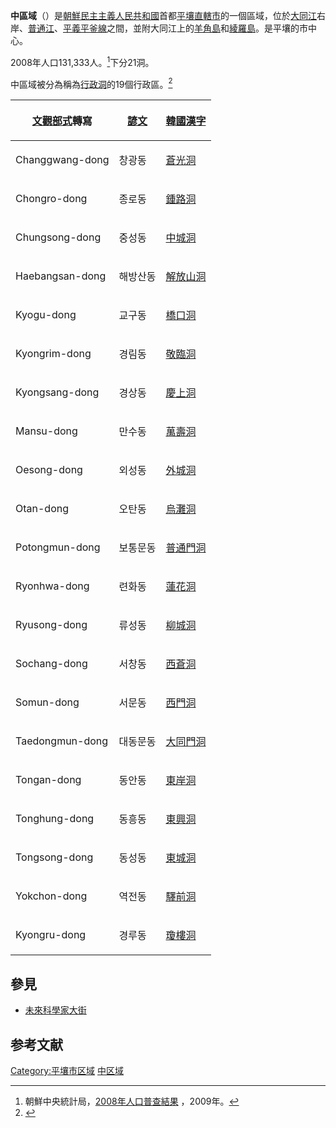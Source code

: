 {{Infobox Korean settlement
|title=中區域
|img=0322_Pyongyang_Turm_der_Juche_Idee_Aussicht.jpg
|imgcaption=[[人民大學習堂|人民大學習堂]]（中）、[[金日成廣場|金日成廣場]]（中前）、[[柳京飯店|柳京飯店]]（右後）
|context=north
|hanja={{linktext|中|區|域}}
|hangul=중구역
|rr=Jung-guyeok
|mr=Chung-guyŏk
|area_km2=
|pop=131333
|popden_km2=
|divs=19洞
|map=
}}
'''中區域'''（{{kor|諺=중구역|漢=中區域|羅=Jung guyŏk|f=y}}）是[[朝鮮民主主義人民共和國|朝鮮民主主義人民共和國]]首都[[平壤直轄市|平壤直轄市]]的一個區域，位於[[大同江|大同江]]右岸、[[普通江|普通江]]、[[平義線|平義]][[平釜線|平釜線]]之間，並附大同江上的[[羊角島|羊角島]]和[[綾羅島|綾羅島]]。是平壤的市中心。

2008年人口131,333人。<ref>朝鮮中央統計局，[http://unstats.un.org/unsd/demographic/sources/census/2010_PHC/North_Korea/Final%20national%20census%20report.pdf 2008年人口普查結果] {{Wayback|url=http://unstats.un.org/unsd/demographic/sources/census/2010_PHC/North_Korea/Final%20national%20census%20report.pdf |date=20100331091148 }}，2009年。</ref>下分21洞。

中區域被分為稱為[[行政洞|行政洞]]的19個行政區。<ref>{{Cite web |url=http://nk.joins.com/map/i002.htm |title=存档副本 |access-date=2015-04-21 |archive-url=https://web.archive.org/web/20061104121819/http://nk.joins.com/map/i002.htm |archive-date=2006-11-04 |dead-url=yes }}</ref>
{|class="wikitable"
![[文觀部式|文觀部式]]轉寫
![[諺文|諺文]]
![[韓國漢字|韓國漢字]]
|-
|Changgwang-dong||창광동||[[蒼光洞|蒼光洞]]
|-
|Chongro-dong||종로동||[[鍾路洞|鍾路洞]]
|-
|Chungsong-dong||중성동||[[中城洞|中城洞]]
|-
|Haebangsan-dong||해방산동||[[解放山洞|解放山洞]]
|-
|Kyogu-dong||교구동||[[橋口洞|橋口洞]]
|-
|Kyongrim-dong||경림동||[[敬臨洞|敬臨洞]]
|-
|Kyongsang-dong||경상동||[[慶上洞|慶上洞]]
|-
|Mansu-dong||만수동||[[萬壽洞|萬壽洞]]
|-
|Oesong-dong||외성동||[[外城洞|外城洞]]
|-
|Otan-dong||오탄동||[[烏灘洞|烏灘洞]]
|-
|Potongmun-dong||보통문동||[[普通門洞|普通門洞]]
|-
|Ryonhwa-dong||련화동||[[蓮花洞|蓮花洞]]
|-
|Ryusong-dong||류성동||[[柳城洞|柳城洞]]
|-
|Sochang-dong||서창동||[[西蒼洞|西蒼洞]]
|-
|Somun-dong||서문동||[[西門洞|西門洞]]
|-
|Taedongmun-dong||대동문동||[[大同門洞|大同門洞]]
|-
|Tongan-dong||동안동||[[東岸洞|東岸洞]]
|-
|Tonghung-dong||동흥동||[[東興洞|東興洞]]
|-
|Tongsong-dong||동성동||[[東城洞|東城洞]]
|-
|Yokchon-dong||역전동||[[驛前洞|驛前洞]]
|-
|Kyongru-dong||경루동||[[瓊樓洞|瓊樓洞]]
|}

==參見==
*[[未來科學家大街|未來科學家大街]]

==参考文献==
<div class="references-small">
<references></references>
</div>

{{平壤直轄市行政區劃}}

{{DEFAULTSORT:Jung-guyok}}
[[Category:平壤市区域|Category:平壤市区域]]
[[Category:中区域|]]
